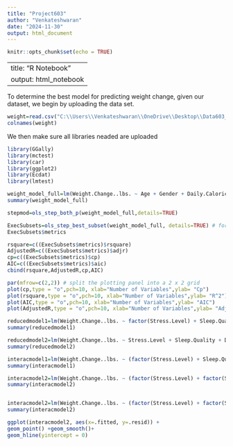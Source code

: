 ```yaml
---
title: "Project603"
author: "Venkateshwaran"
date: "2024-11-30"
output: html_document
---
```


```r
knitr::opts_chunk$set(echo = TRUE)
```
---
title: "R Notebook"
output: html_notebook
---

To determine the best model for predicting weight change, given our dataset, we begin by uploading the data set.
```r
weight=read.csv("C:\\Users\\Venkateshwaran\\OneDrive\\Desktop\\Data603_FinalProject\\Data-603-Group-Project\\weight_change_dataset.csv")
colnames(weight)
```
We then make sure all libraries neaded are uploaded
```r
library(GGally)
library(mctest)
library(car)
library(ggplot2)
library(Ecdat)
library(lmtest)
```
```r
weight_model_full=lm(Weight.Change..lbs. ~ Age + Gender + Daily.Caloric.Surplus.Deficit + Duration..weeks. + Physical.Activity.Level + Sleep.Quality + Stress.Level, data=weight)
summary(weight_model_full)
```
```r
stepmod=ols_step_both_p(weight_model_full,details=TRUE)
```

```r
ExecSubsets=ols_step_best_subset(weight_model_full, details=TRUE) # for the output interpretation 
ExecSubsets$metrics
```

```r
rsquare=c((ExecSubsets$metrics)$rsquare) 
AdjustedR=c((ExecSubsets$metrics)$adjr)
cp=c((ExecSubsets$metrics)$cp) 
AIC=c((ExecSubsets$metrics)$aic) 
cbind(rsquare,AdjustedR,cp,AIC)
```
```r
par(mfrow=c(2,2)) # split the plotting panel into a 2 x 2 grid 
plot(cp,type = "o",pch=10, xlab="Number of Variables",ylab= "Cp") 
plot(rsquare,type = "o",pch=10, xlab="Number of Variables",ylab= "R^2") 
plot(AIC,type = "o",pch=10, xlab="Number of Variables",ylab= "AIC") 
plot(AdjustedR,type = "o",pch=10, xlab="Number of Variables",ylab= "Adjusted R^2")
```
```r
reducedmodel1=lm(Weight.Change..lbs. ~ factor(Stress.Level) + Sleep.Quality + Duration..weeks. + Gender , data=weight)
summary(reducedmodel1)
```

```r
reducedmodel2=lm(Weight.Change..lbs. ~ Stress.Level + Sleep.Quality + Duration..weeks. + Gender + Physical.Activity.Level, data=weight)
summary(reducedmodel2)
```
```r
interacmodel1=lm(Weight.Change..lbs. ~ (factor(Stress.Level) + Sleep.Quality + Duration..weeks. + Gender)^2 , data=weight)
summary(interacmodel1)
```
```r
interacmodel2=lm(Weight.Change..lbs. ~ (factor(Stress.Level) + factor(Sleep.Quality) + Duration..weeks.)^2 , data=weight)
summary(interacmodel2)
```

```r
```


```r
interacmodel2=lm(Weight.Change..lbs. ~ (factor(Stress.Level) + factor(Sleep.Quality) + Duration..weeks.+factor(Stress.Level) * Duration..weeks.+ factor(Sleep.Quality)*Duration..weeks.) , data=weight)
summary(interacmodel2)
```

```r
ggplot(interacmodel2, aes(x=.fitted, y=.resid)) +
geom_point() +geom_smooth()+
geom_hline(yintercept = 0)
```